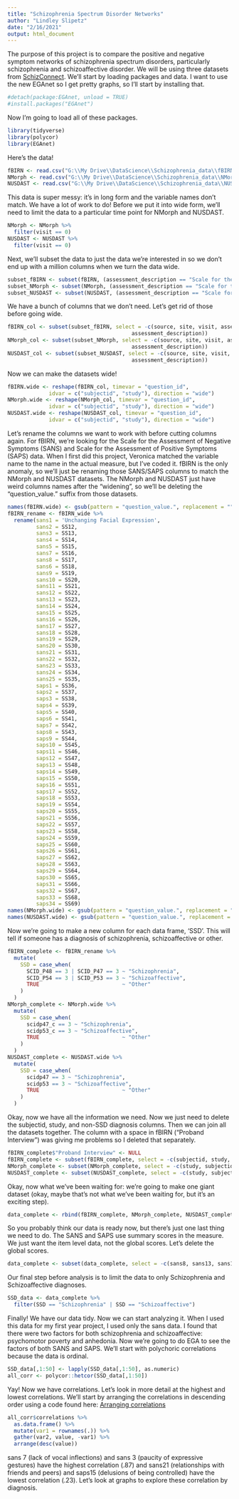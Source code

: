 ```yaml
---
title: "Schizophrenia Spectrum Disorder Networks"
author: "Lindley Slipetz"
date: "2/16/2021"
output: html_document
---
```


The purpose of this project is to compare the positive and negative symptom networks of schizophrenia spectrum disorders, particularly schizophrenia and schizoaffective disorder. We will be using three datasets from [SchizConnect](http://schizconnect.org/). We'll start by loading packages and data. I want to use the new EGAnet so I get pretty graphs, so I'll start by installing that.

```r
#detach(package:EGAnet, unload = TRUE)
#install.packages("EGAnet")
```

Now I'm going to load all of these packages.

```r
library(tidyverse)
library(polycor)
library(EGAnet)
```

Here's the data!

```r
fBIRN <- read.csv("G:\\My Drive\\DataScience\\Schizophrenia_data\\fBIRN.csv", header = TRUE, stringsAsFactors = FALSE)
NMorph <- read.csv("G:\\My Drive\\DataScience\\Schizophrenia_data\\NMorph.csv", header = TRUE, stringsAsFactors = FALSE)
NUSDAST <- read.csv("G:\\My Drive\\DataScience\\Schizophrenia_data\\NUSDAST.csv", header = TRUE, stringsAsFactors = FALSE)
```

This data is super messy: it's in long form and the variable names don't match. We have a lot of work to do! Before we put it into wide form, we'll need to limit the data to a particular time point for NMorph and NUSDAST.

```r
NMorph <- NMorph %>%
  filter(visit == 0)
NUSDAST <- NUSDAST %>%
  filter(visit == 0)
```

Next, we'll subset the data to just the data we're interested in so we don't end up with a million columns when we turn the data wide.

```r
subset_fBIRN <- subset(fBIRN, (assessment_description == "Scale for the Assessment of Negative Symptoms" | assessment_description == "Scale for the Assessment of Positive Symptoms") | question_id %in% c("SCID_P47", "SCID_P48", "SCID_P53", "SCID_P54"))
subset_NMorph <- subset(NMorph, (assessment_description == "Scale for the Assessment of Negative Symptoms" | assessment_description == "Scale for the Assessment of Positive Symptoms") | question_id %in% c("scidp47_c", "scidp53_c"))
subset_NUSDAST <- subset(NUSDAST, (assessment_description == "Scale for the Assessment of Negative Symptoms" | assessment_description == "Scale for the Assessment of Positive Symptoms") | question_id %in% c("scidp47", "scidp53"))
```

We have a bunch of columns that we don't need. Let's get rid of those before going wide.

```r
fBIRN_col <- subset(subset_fBIRN, select = -c(source, site, visit, assessment,
                                       assessment_description))
NMorph_col <- subset(subset_NMorph, select = -c(source, site, visit, assessment,
                                       assessment_description))
NUSDAST_col <- subset(subset_NUSDAST, select = -c(source, site, visit, assessment,
                                       assessment_description))
```

Now we can make the datasets wide! 

```r
fBIRN.wide <- reshape(fBIRN_col, timevar = "question_id", 
             idvar = c("subjectid", "study"), direction = "wide")
NMorph.wide <- reshape(NMorph_col, timevar = "question_id", 
             idvar = c("subjectid", "study"), direction = "wide")
NUSDAST.wide <- reshape(NUSDAST_col, timevar = "question_id", 
             idvar = c("subjectid", "study"), direction = "wide")
```



Let's rename the columns we want to work with before cutting columns again. For fBIRN, we're looking for the Scale for the Assessment of Negative Symptoms (SANS) and Scale for the Assessment of Positive Symptoms (SAPS) data. When I first did this project, Veronica matched the variable name to the name in the actual measure, but I've coded it. fBIRN is the only anomaly, so we'll just be renaming those SANS/SAPS columns to match the NMorph and NUSDAST datasets. The NMorph and NUSDAST just have weird columns names after the "widening", so we'll be deleting the "question_value." suffix from those datasets.

```r
names(fBIRN.wide) <- gsub(pattern = "question_value.", replacement = "", x = names(fBIRN.wide))
fBIRN_rename <- fBIRN_wide %>%
  rename(sans1 = 'Unchanging Facial Expression',
         sans2 = SS12, 
         sans3 = SS13, 
         sans4 = SS14, 
         sans5 = SS15, 
         sans7 = SS16, 
         sans8 = SS17, 
         sans6 = SS18, 
         sans9 = SS19, 
         sans10 = SS20,  
         sans11 = SS21,  
         sans12 = SS22, 
         sans13 = SS23,  
         sans14 = SS24, 
         sans15 = SS25,  
         sans16 = SS26,  
         sans17 = SS27,  
         sans18 = SS28,  
         sans19 = SS29, 
         sans20 = SS30, 
         sans21 = SS31,  
         sans22 = SS32,  
         sans23 = SS33,  
         sans24 = SS34,  
         sans25 = SS35,    
         saps1 = SS36,  
         saps2 = SS37,  
         saps3 = SS38,  
         saps4 = SS39, 
         saps5 = SS40, 
         saps6 = SS41,  
         saps7 = SS42,  
         saps8 = SS43,  
         saps9 = SS44,  
         saps10 = SS45, 
         saps11 = SS46,  
         saps12 = SS47,  
         saps13 = SS48,  
         saps14 = SS49, 
         saps15 = SS50, 
         saps16 = SS51,  
         saps17 = SS52,  
         saps18 = SS53,  
         saps19 = SS54,  
         saps20 = SS55, 
         saps21 = SS56,  
         saps22 = SS57,  
         saps23 = SS58,  
         saps24 = SS59, 
         saps25 = SS60, 
         saps26 = SS61,  
         saps27 = SS62,  
         saps28 = SS63,  
         saps29 = SS64,  
         saps30 = SS65, 
         saps31 = SS66,  
         saps32 = SS67,  
         saps33 = SS68,  
         saps34 = SS69)
names(NMorph.wide) <- gsub(pattern = "question_value.", replacement = "", x = names(NMorph.wide))
names(NUSDAST.wide) <- gsub(pattern = "question_value.", replacement = "", x = names(NUSDAST.wide))
```

Now we're going to make a new column for each data frame, 'SSD'. This will tell if someone has a diagnosis of schizophrenia, schizoaffective or other.

```r
fBIRN_complete <- fBIRN_rename %>%
  mutate(
    SSD = case_when(
      SCID_P48 == 3 | SCID_P47 == 3 ~ "Schizophrenia",
      SCID_P54 == 3 | SCID_P53 == 3 ~ "Schizoaffective",
      TRUE                          ~ "Other"
    )
  ) 
NMorph_complete <- NMorph.wide %>%
  mutate(
    SSD = case_when(
      scidp47_c == 3 ~ "Schizophrenia",
      scidp53_c == 3 ~ "Schizoaffective",
      TRUE                          ~ "Other"
    )
  )  
NUSDAST_complete <- NUSDAST.wide %>%
  mutate(
    SSD = case_when(
      scidp47 == 3 ~ "Schizophrenia",
      scidp53 == 3 ~ "Schizoaffective",
      TRUE                          ~ "Other"
    )
  )  
```

Okay, now we have all the information we need. Now we just need to delete the subjectid, study, and non-SSD diagnosis columns. Then we can join all the datasets together. The column with a space in fBIRN ("Proband Interview") was giving me problems so I deleted that separately.

```r
fBIRN_complete$"Proband Interview" <- NULL
fBIRN_complete <- subset(fBIRN_complete, select = -c(subjectid, study, SCID_P53, SCID_P47, SCID_P48, SCID_P54, Family, Friends, Medication, Other, Staff, Status, SS3, SS4, Reliability))
NMorph_complete <- subset(NMorph_complete, select = -c(study, subjectid, scidp47_c, scidp53_c))     
NUSDAST_complete <- subset(NUSDAST_complete, select = -c(study, subjectid, scidp47, scidp53))                         
```

Okay, now what we've been waiting for: we're going to make one giant dataset (okay, maybe that's not what we've been waiting for, but it's an exciting step).

```r
data_complete <- rbind(fBIRN_complete, NMorph_complete, NUSDAST_complete)
```

So you probably think our data is ready now, but there's just one last thing we need to do. The SANS and SAPS use summary scores in the measure. We just want the item level data, not the global scores. Let's delete the global scores.

```r
data_complete <- subset(data_complete, select = -c(sans8, sans13, sans17, sans22, sans25, saps7, saps20, saps25, saps34))
```

Our final step before analysis is to limit the data to only Schizophrenia and Schizoaffective diagnoses.

```r
SSD_data <- data_complete %>%
  filter(SSD == "Schizophrenia" | SSD == "Schizoaffective")
```

Finally! We have our data tidy. Now we can start analyzing it. When I used this data for my first year project, I used only the sans data. I found that there were two factors for both schizophrenia and schizoaffective: psychomotor poverty and anhedonia. Now we're going to do EGA to see the factors of both SANS and SAPS. We'll start with polychoric correlations because the data is ordinal.

```r
SSD_data[,1:50] <- lapply(SSD_data[,1:50], as.numeric)
all_corr <- polycor::hetcor(SSD_data[,1:50])
```

Yay! Now we have correlations. Let's look in more detail at the highest and lowest correlations. We'll start by arranging the correlations in descending order using a code found here: [Arranging correlations](https://stackoverflow.com/questions/46308308/find-the-pair-of-most-correlated-variables)

```r
all_corr$correlations %>%
  as.data.frame() %>%
  mutate(var1 = rownames(.)) %>%
  gather(var2, value, -var1) %>%
  arrange(desc(value))
```
sans 7 (lack of vocal inflections) and sans 3 (paucity of expressive gestures) have the highest correlation (.87) and sans21 (relationships with friends and peers) and saps15 (delusions of being controlled) have the lowest correlation (.23). Let's look at graphs to explore these correlation by diagnosis.